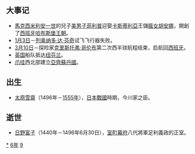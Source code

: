 {{yearTOC|1496|明'''[[弘治|弘治]]九年'''；越南'''[[洪德|洪德]]二十七年'''；日本'''[[明應_(日本)|明應]]五年'''}}

== 大事记 ==
*[[馬克西米利安一世_(神聖羅馬帝國)|馬克西米利安一世]]的兒子[[美男子菲利普|美男子菲利普]]迎娶[[卡斯蒂利亞|卡斯蒂利亞]]王儲[[瘋女胡安娜|瘋女胡安娜]]，開創了[[西班牙哈布斯堡王朝|西班牙哈布斯堡王朝]]。
*[[1月3日|1月3日]]－[[列奥纳多·达芬奇|列奥纳多·达·芬奇]]试飞飞行器失败。
*[[3月10日|3月10日]]－探险家[[克里斯托弗·哥伦布|克里斯托弗·哥伦布]]第二次西半球航程结束，启航回[[西班牙|西班牙]]。
*[[英国|英国]]船队抵达[[纽芬兰|纽芬兰]]。
*[[爪哇|爪哇]]西北部建立[[亞齊蘇丹國|亞齊蘇丹國]]。

== 出生 ==
* [[太原雪齋|太原雪齋]]（1496年－[[1555年|1555年]]），[[日本|日本]][[战国_(日本)|戰國]]時期，今川家之臣。

== 逝世 ==
{{Wikisource year mention}}
* [[日野富子|日野富子]]（1440年－1496年6月30日），[[室町幕府|室町幕府]]八代將軍足利義政的正室。

[[Category:1496年|*]]
[[Category:1490年代|6年]]
[[Category:15世纪各年|9]]